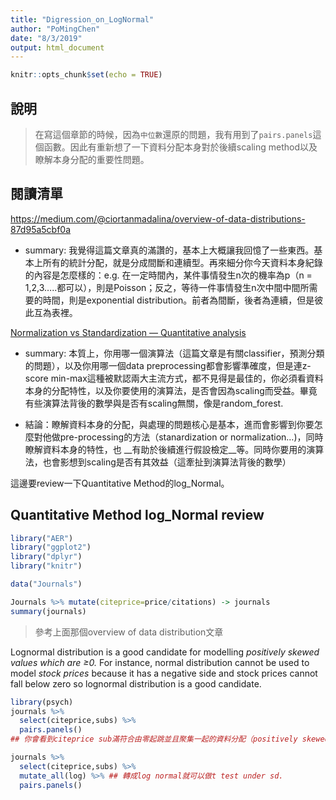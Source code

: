 ```yaml
---
title: "Digression_on_LogNormal"
author: "PoMingChen"
date: "8/3/2019"
output: html_document
---
```


```r
knitr::opts_chunk$set(echo = TRUE)
```

## 說明

> 在寫這個章節的時候，因為`中位數`還原的問題，我有用到了`pairs.panels`這個函數。因此有重新想了一下資料分配本身對於後續scaling method以及瞭解本身分配的重要性問題。

## 閱讀清單

[https://medium.com/@ciortanmadalina/overview-of-data-distributions-87d95a5cbf0a](https://medium.com/@ciortanmadalina/overview-of-data-distributions-87d95a5cbf0a)

- summary: 我覺得這篇文章真的滿讚的，基本上大概讓我回憶了一些東西。基本上所有的統計分配，就是分成間斷和連續型。再來細分你今天資料本身紀錄的內容是怎麼樣的：e.g. 在一定時間內，某件事情發生n次的機率為p（n = 1,2,3.....都可以），則是Poisson；反之，等待一件事情發生n次中間中間所需要的時間，則是exponential distribution。前者為間斷，後者為連續，但是彼此互為表裡。

[Normalization vs Standardization — Quantitative analysis](https://towardsdatascience.com/normalization-vs-standardization-quantitative-analysis-a91e8a79cebf)

- summary: 本質上，你用哪一個演算法（這篇文章是有關classifier，預測分類的問題），以及你用哪一個data preprocessing都會影響準確度，但是連z-score min-max這種被默認兩大主流方式，都不見得是最佳的，你必須看資料本身的分配特性，以及你要使用的演算法，是否會因為scaling而受益。畢竟有些演算法背後的數學與是否有scaling無關，像是random_forest.

- 結論：瞭解資料本身的分配，與處理的問題核心是基本，進而會影響到你要怎麼對他做pre-processing的方法（stanardization or normalization...)，同時瞭解資料本身的特性，也 __有助於後續進行假設檢定__等。同時你要用的演算法，也會影想到scaling是否有其效益（這牽扯到演算法背後的數學）

這邊要review一下Quantitative Method的log_Normal。

## Quantitative Method log_Normal review

```r
library("AER")
library("ggplot2")
library("dplyr")
library("knitr")
```


```r
data("Journals")
```

```r
Journals %>% mutate(citeprice=price/citations) -> journals
summary(journals)
```

> 參考上面那個overview of data distribution文章

Lognormal distribution is a good candidate for modelling _positively skewed values which are ≥0._ For instance, normal distribution cannot be used to model _stock prices_ because it has a negative side and stock prices cannot fall below zero so lognormal distribution is a good candidate.

```r
library(psych)
journals %>% 
  select(citeprice,subs) %>%
  pairs.panels()
## 你會看到citeprice sub滿符合由零起跳並且聚集一起的資料分配（positively skewed values which are ≥0）
```

```r
journals %>% 
  select(citeprice,subs) %>%
  mutate_all(log) %>% ## 轉成log normal就可以做t test under sd.
  pairs.panels()
```

